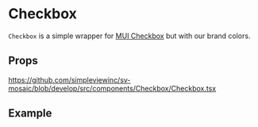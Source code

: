 
<Meta title="Components/Checkbox/Readme"/>

# Checkbox

`Checkbox` is a simple wrapper for [MUI Checkbox](https://mui.com/material-ui/react-checkbox/#basic-checkboxes/) but with our brand colors.

## Props

https://github.com/simpleviewinc/sv-mosaic/blob/develop/src/components/Checkbox/Checkbox.tsx

## Example

<Preview withSource="none">
	<stories.Playground/>
</Preview>